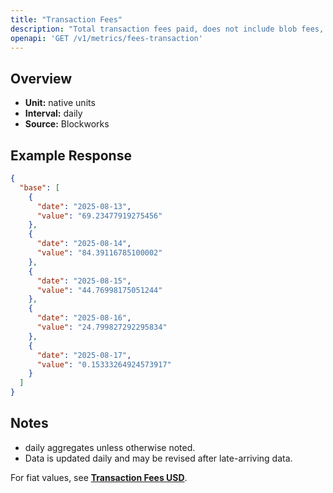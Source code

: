 ```yaml
---
title: "Transaction Fees"
description: "Total transaction fees paid, does not include blob fees, out-of-protocol tips, or additional sources of revenue"
openapi: 'GET /v1/metrics/fees-transaction'
---
```


## Overview

- **Unit:** native units
- **Interval:** daily
- **Source:** Blockworks

## Example Response

```json
{
  "base": [
    {
      "date": "2025-08-13",
      "value": "69.23477919275456"
    },
    {
      "date": "2025-08-14",
      "value": "84.39116785100002"
    },
    {
      "date": "2025-08-15",
      "value": "44.76998175051244"
    },
    {
      "date": "2025-08-16",
      "value": "24.799827292295834"
    },
    {
      "date": "2025-08-17",
      "value": "0.15333264924573917"
    }
  ]
}
```

## Notes
- daily aggregates unless otherwise noted.
- Data is updated daily and may be revised after late-arriving data.


<Note>For fiat values, see **[Transaction Fees USD](./fees-transaction-usd)**.</Note>